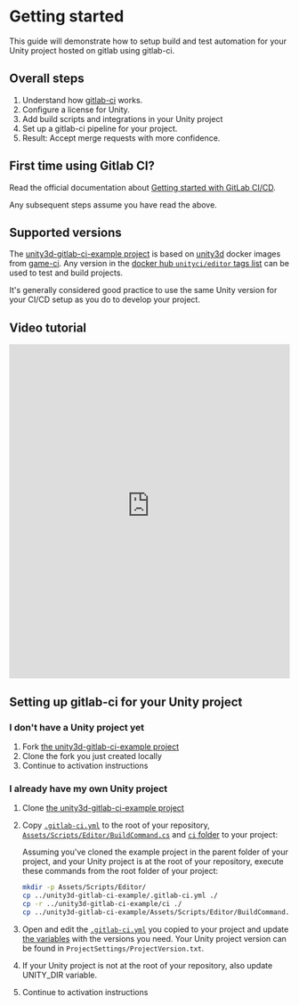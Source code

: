 # Getting started

This guide will demonstrate how to setup build and test automation for your Unity project hosted on gitlab using gitlab-ci.

## Overall steps

1. Understand how [gitlab-ci](https://docs.gitlab.com/ce/ci/) works.
2. Configure a license for Unity.
3. Add build scripts and integrations in your Unity project
4. Set up a gitlab-ci pipeline for your project.
5. Result: Accept merge requests with more confidence.

## First time using Gitlab CI?

Read the official documentation about [Getting started with GitLab CI/CD](https://docs.gitlab.com/ce/ci/quick_start/).

Any subsequent steps assume you have read the above.

## Supported versions

The [unity3d-gitlab-ci-example project](https://gitlab.com/game-ci/unity3d-gitlab-ci-example/) is based on [unity3d](https://github.com/game-ci/docker/) docker images from [game-ci](https://github.com/game-ci). Any version in the [docker hub `unityci/editor` tags list](https://hub.docker.com/r/unityci/editor/tags) can be used to test and build projects.

It's generally considered good practice to use the same Unity version for your CI/CD setup as you do to develop your project.

## Video tutorial

<iframe src="https://www.youtube-nocookie.com/embed/k0NcedDzEqA" frameborder="0" allowfullscreen width="100%" height="600"></iframe>

## Setting up gitlab-ci for your Unity project

### I don't have a Unity project yet

1. Fork [the unity3d-gitlab-ci-example project](https://gitlab.com/game-ci/unity3d-gitlab-ci-example/)
1. Clone the fork you just created locally
1. Continue to activation instructions

### I already have my own Unity project

1. Clone [the unity3d-gitlab-ci-example project](https://gitlab.com/game-ci/unity3d-gitlab-ci-example/)
1. Copy [`.gitlab-ci.yml`](https://gitlab.com/game-ci/unity3d-gitlab-ci-example/-/blob/main/.gitlab-ci.yml) to the root of your repository, [`Assets/Scripts/Editor/BuildCommand.cs`](https://gitlab.com/game-ci/unity3d-gitlab-ci-example/-/blob/main/Assets/Scripts/Editor/BuildCommand.cs) and [`ci` folder](https://gitlab.com/game-ci/unity3d-gitlab-ci-example/-/blob/main/ci) to your project:

   Assuming you've cloned the example project in the parent folder of your project, and your Unity project is at the root of your repository, execute these commands from the root folder of your project:

   ```bash
   mkdir -p Assets/Scripts/Editor/
   cp ../unity3d-gitlab-ci-example/.gitlab-ci.yml ./
   cp -r ../unity3d-gitlab-ci-example/ci ./
   cp ../unity3d-gitlab-ci-example/Assets/Scripts/Editor/BuildCommand.cs ./Assets/Scripts/Editor/
   ```

1. Open and edit the [`.gitlab-ci.yml`](https://gitlab.com/game-ci/unity3d-gitlab-ci-example/-/blob/main/.gitlab-ci.yml) you copied to your project and update [the variables](https://gitlab.com/game-ci/unity3d-gitlab-ci-example/-/blob/main/.gitlab-ci.yml#L7-13) with the versions you need. Your Unity project version can be found in `ProjectSettings/ProjectVersion.txt`.
1. If your Unity project is not at the root of your repository, also update UNITY_DIR variable.
1. Continue to activation instructions
